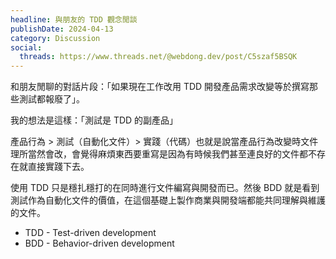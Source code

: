 ```yaml
---
headline: 與朋友的 TDD 觀念閒談
publishDate: 2024-04-13
category: Discussion
social:
  threads: https://www.threads.net/@webdong.dev/post/C5szaf5BSQK
---
```


和朋友閒聊的對話片段：「如果現在工作改用 TDD 開發產品需求改變等於撰寫那些測試都報廢了」。

我的想法是這樣：「測試是 TDD 的副產品」

產品行為 > 測試（自動化文件）> 實踐（代碼）也就是說當產品行為改變時文件理所當然會改，會覺得麻煩東西要重寫是因為有時候我們甚至連良好的文件都不存在就直接實踐下去。

使用 TDD 只是穩扎穩打的在同時進行文件編寫與開發而已。然後 BDD 就是看到測試作為自動化文件的價值，在這個基礎上製作商業與開發端都能共同理解與維護的文件。

- TDD - Test-driven development
- BDD - Behavior-driven development
